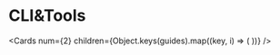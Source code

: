 
# CLI&Tools

<Cards
  num={2}
  children={Object.keys(guides).map((key, i) => (
    <Card
      key={i}
      title={guides[key].title}
      description={guides[key].description}
      icon={guides[key].icon}
      href={guides[key].href}
    />
  ))}
/>